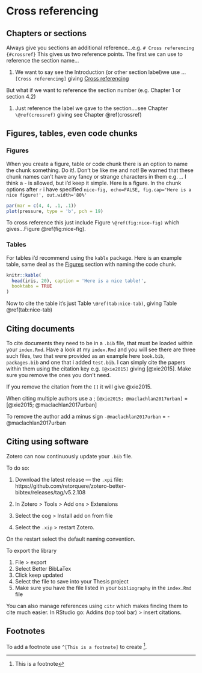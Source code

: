 # Cross referencing {#crossref}

## Chapters or sections

Always give you sections an additional reference...e.g. `# Cross referencing {#crossref}` This gives us two reference points. The first we can use to reference the section name...

1. We want to say see the Introduction (or other section label)we use ...`[Cross referencing]` giving [Cross referencing]

But what if we want to reference the section number (e.g. Chapter 1 or section 4.2)

1. Just reference the label we gave to the section....see Chapter `\@ref(crossref)` giving see Chapter \@ref(crossref)

## Figures, tables, even code chunks

### Figures 

When you create a figure, table or code chunk there is an option to name the chunk something. Do it!. Don't be like me and not! Be warned that these chunk names can't have any fancy or strange characters in them e.g. _. I think a - is allowed, but i'd keep it simple. Here is a figure. In the chunk options after `r` i have specified `nice-fig, echo=FALSE, fig.cap='Here is a nice figure!', out.width='80%'`

```r
par(mar = c(4, 4, .1, .1))
plot(pressure, type = 'b', pch = 19)
```
To cross reference this just include Figure `\@ref(fig:nice-fig)` which gives...Figure \@ref(fig:nice-fig). 

### Tables

For tables i'd recommend using the `kable` package. Here is an example table, same deal as the [Figures] section with naming the code chunk.

```r
knitr::kable(
  head(iris, 20), caption = 'Here is a nice table!',
  booktabs = TRUE
)
```

Now to cite the table it's just Table `\@ref(tab:nice-tab)`, giving Table \@ref(tab:nice-tab)

## Citing documents 

To cite documents they need to be in a `.bib` file, that must be loaded within your `index.Rmd`. Have a look at my `index.Rmd` and you will see there are three such files, two that were provided as an example here `book.bib`,  `packages.bib` and one that i added `test.bib`. I can simply cite the papers within them using the citation key e.g. `[@xie2015]` giving [@xie2015]. Make sure you remove the ones you don't need.

If you remove the citation from the `[]` it will give @xie2015. 

When citing multiple authors use a ; `[@xie2015; @maclachlan2017urban]` = [@xie2015; @maclachlan2017urban]

To remove the author add a minus sign `-@maclachlan2017urban` = -@maclachlan2017urban

## Citing using software

Zotero can now continuously update your `.bib` file.

To do so:

1. Download the latest release --- the `.xpi` file: https://github.com/retorquere/zotero-better-bibtex/releases/tag/v5.2.108

1. In Zotero > Tools > Add ons > Extensions 
1. Select the cog > Install add on from file
1. Select the `.xip` > restart Zotero.

On the restart select the default naming convention.

To export the library

1. File > export 
1. Select Better BibLaTex
1. Click keep updated
1. Select the file to save into your Thesis project
1. Make sure you have the file listed in your `bibliography` in the `index.Rmd` file

You can also manage references using `citr` which makes finding them to cite much easier. In RStudio go: Addins (top tool bar) > insert citations. 

## Footnotes

To add a footnote use `^[This is a footnote]` to create ^[This is a footnote].



